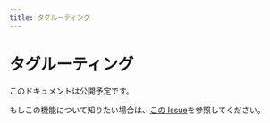 ```yaml
---
title: タグルーティング
---
```

# タグルーティング

このドキュメントは公開予定です。

もしこの機能について知りたい場合は、[この Issue](https://github.com/unimal-jp/spear/pull/142)を参照してください。
